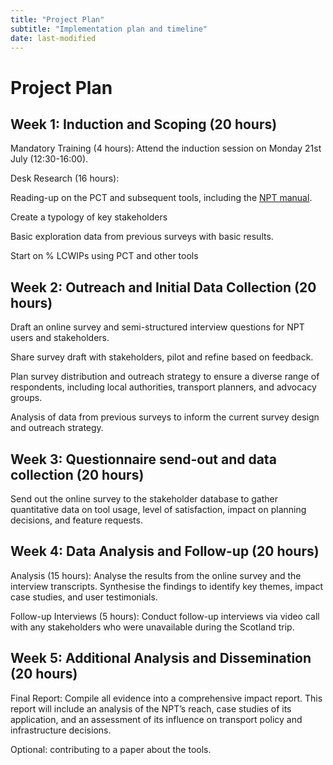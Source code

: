 ```yaml
---
title: "Project Plan"
subtitle: "Implementation plan and timeline"
date: last-modified
---
```


# Project Plan

## Week 1: Induction and Scoping (20 hours) 

Mandatory Training (4 hours): Attend the induction session on Monday 21st July (12:30-16:00). 

Desk Research (16 hours): 

Reading-up on the PCT and subsequent tools, including the [NPT manual](https://www.npt.scot/manual/).

Create a typology of key stakeholders

Basic exploration data from previous surveys with basic results.

Start on % LCWIPs using PCT and other tools

## Week 2: Outreach and Initial Data Collection (20 hours) 

Draft an online survey and semi-structured interview questions for NPT users and stakeholders. 

Share survey draft with stakeholders, pilot and refine based on feedback.
<!-- Stakeholder Outreach (10 hours): Begin contacting key stakeholders by email. Aim to get responses from practitioners and arrange a 2-day research trip to Scotland for the following week.  -->

Plan survey distribution and outreach strategy to ensure a diverse range of respondents, including local authorities, transport planners, and advocacy groups.

Analysis of data from previous surveys to inform the current survey design and outreach strategy.

## Week 3: Questionnaire send-out and data collection (20 hours)

Send out the online survey to the stakeholder database to gather quantitative data on tool usage, level of satisfaction, impact on planning decisions, and feature requests.

## Week 4: Data Analysis and Follow-up (20 hours) 

Analysis (15 hours): Analyse the results from the online survey and the interview transcripts. Synthesise the findings to identify key themes, impact case studies, and user testimonials. 

Follow-up Interviews (5 hours): Conduct follow-up interviews via video call with any stakeholders who were unavailable during the Scotland trip. 

## Week 5: Additional Analysis and Dissemination (20 hours) 

Final Report: Compile all evidence into a comprehensive impact report. This report will include an analysis of the NPT’s reach, case studies of its application, and an assessment of its influence on transport policy and infrastructure decisions. 

Optional: contributing to a paper about the tools.